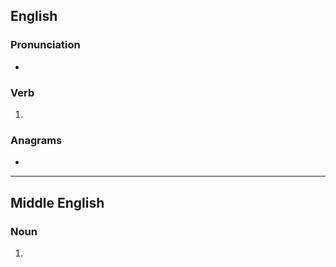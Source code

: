 ==English==

===Pronunciation===
* {{IPA|/beɪðz/|lang=en}}

===Verb===
{{head|en|verb form}}

# {{en-third-person singular of|bathe}}

===Anagrams===
* {{anagrams|en|baseth|beaths|behats}}

----

==Middle English==

===Noun===
{{head|enm|noun plural form}}

# {{plural form|lang=enm|bath}}